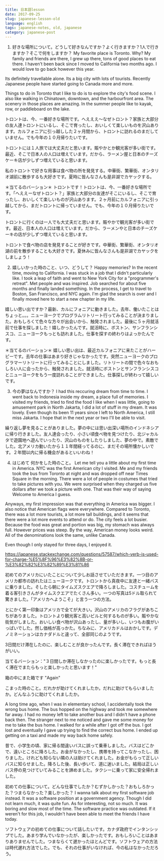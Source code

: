 ```yaml
---
title: 日本語lesson
date: 2017-09-25
slug: japanese-lesson-old
language: english
tags: japanese-notes, old, japanese
category: japanese-post
---
```

1) 好きな場所について。どうして好きなんですか？よく行きますか？1人で行きますか？そこで何をしますか？
My favorite place is Toronto. Why? My family and friends are there, I grew up there, tons of good places to eat there. I haven't been back since I moved to California two months ago. I would love to go back however this year. 

Its definitely travellable alone. Its a big city with lots of tourists. Recently Japanese people have started going to Canada more and more. 

Things to do in Toronto that I like to do is to explore the city's food scene. I also like walking in Chinatown, downtown, and the harbourfront area. The scenery in those places are amazing. In the summer people like to kayak, row, or paddleboard on the lake. 

トロントは、今、一番好きな場所です。へえええ〜なぜトロント？家族と大部分の友人達トロントにいるし、そこで育ったし、おいしくて楽しいものを沢山あります。カルフォニアに引っ越しした２ヶ月間から、トロントに訪れるのまだしていません。でも今年の１０月帰りたいです。

トロントには１人旅では大丈夫だと思います。賑やかとか観光客が多い街です。最近、そこで日本人の人口は増えています。だから、ラーメン屋と日本のチーズケーキ店が少しずつ増えていると思います。

私のトロントで好きな用事は食べ物の所を発見する。中華街、繁華街、オンタリオ湖前に散歩するも大好きです。夏時に皆んなさんも是非湖でカヤックする。

＊当てるのバーション＊
トロントです！トロントは、今、一番好きな場所です。「へええーなぜトロント？」家族と大部分の友達がそこにいるし、そこで育ったし、おいしくて楽しいものが沢山あります。２ヶ月前にカルフォニアに引っ越してから、まだトロントに帰っていません。でも、今年の１０月帰りたいです。

トロントに行くのは一人でも大丈夫だと思います。賑やかで観光客が多い街です。最近、日本人の人口は増えています。だから、ラーメンやと日本のチーズケーキの店が少しずつ増えていると思います。

トロントで食べ物の店を発見することが好きです。中華街、繁華街、オンタリオ湖の前を散歩することも大好きです。夏休みに皆んなさんも是非湖でカヤックをしましょう！

2) 嬉しいかった時のこと、いつ、どうして？
Happy memories? In the recent time, moving to California. I was stuck in a job that I didn't particularly like. I took a leap of faith and went to New York City for a "programmer's retreat". Met people and was inspired. Job searched for about five months and finally landed something. In the process, I get to travel to Boston, San Francisco, and NYC again. I'm glad the search is over and I finally moved here to start a new chapter in my life.

嬉しい思い出ですか？最新、カルにフォニアに動きました。去年、働いたことはちょっと。。。ニューヨークでプログラムリトリート行ってみることが決まりました。おもしろくて色々な方々が出会いから、触発されました。最後に５ヶ月就活前で仕事を探しました！嬉しかったんです。就活時に、ボストン、サンフランシスコ、ニューヨークもっとも訪れました。仕事を探すの終わりはよっかたんです。

＊当てるのバーション＊
嬉しい思い出は、最近カルフォニアに来たことがハーピーです。去年の仕事はあまり好きじゃなかったです。突然ニューヨークのプログラマーリトリートに行ってみることにしました。リトリートの間で色々なおもしろい人に会ったから、触発されました。就活時にボストンとサンフランシスコとニューヨークをもう一度訪れることができました。仕事探しが終わって嬉しいです。

3) 今の夢はなんですか？
I had this reccuring dream from time to time. I went back to Indonesia inside my dream, a place full of memories. I visited my friends, tried to find the food I like when I was little, going to amusement park in North Jakarta, I did a lot of stuff in my dream. It was lovely. Even though its been 11 years since I left to North America, I still miss Jakarta. I hope that in the next year or two I'll be able to visit.  

繰り返し夢を見ることがありました。夢の中には思い出深い場所のインドネシアに帰り行きました。友人達会ったり、小さい頃食べ物を見つけたり、北ジャカルタで遊園地へ遊んでいったり、沢山のものをしたりしました、夢の中で。素敵でした。北アメリカ動いたから１１年間経ってるのに、まだその場所懐かしいです。２年間以内に帰る機会があるといいわね！

4) はじめて 何かをした時のこと。
Let me tell you a little about my first time in America. NYC was the first American city I visited. Me and my friends took the bus from Toronto at night and was dropped off near Times Square in the morning. There were a lot of people in costumes that tried to take pictures with you. We were surprised when they charged us five dollars after we took a picture with one. That was their way of saying Welcome to America I guess.

Anyways, my first impression was that everything in America was bigger. I also notice that American flags were everywhere. Compared to Toronto, there was a lot more tourists, a lot more tall buildings, and it seems that there were a lot more events to attend or do. The city feels a lot busier. Because the food was great and portion was big, my stomach was always full. However prices was steep. By the way, American money looks weird. All of the denominations look the same, unlike Canada. 

Even though I only stayed for three days, I enjoyed it.

https://japanese.stackexchange.com/questions/57587/which-verb-is-used-for-charge-%E5%8F%96%E3%82%8B-or-%E3%82%82%E3%82%89%E3%81%86

初めてのアメリカにいたことについて少しお話させていただきます。一つ目のアメリカ都市の訪れたはニューヨークです。トロントから真夜中に友達と一緒バスに乗りました。そしたら朝にタイムズスクエアで降ろしました。コスチュームを着る客引きさんがタイムスクエアでたくさん多い。一つの写真は5ドル取られて驚きました。「アメリカへようこそ」と言う一つの方法。

とにかく第一印象はアメリカで全てが大きい。沢山のアメリカのフラグがあちこちがありました。トロントより観光客と高いビルと何するものが多い。賑やかな街気がしました。おいしい食べ物が沢山あったし、量が多いし、いつもお腹がいっぱいでした。然し価格が高っかた。ちなみに、アメリカドルはおかしです。デノミネーションはカナダドルと違って、全部同じのようです。

3日間だけ滞在したのに、楽しむことが良かったんです。長く滞在できればほうがいい。

当てるバーション："３日間しか滞在しなかったのに楽しかったです。もっと長く滞在でまたらもっと楽しかったと思います！"

箱の中にまた箱です
"Again"

こまった時のこと。だれかが助けてくれましたか。だれに助けてもらいましたか。どんなふうに助けてくれましたか。

A long time ago, when I was in elementary school, I accidentally took the wrong bus home. The bus hopped on the highway and took me somewhere far away. I had no money left to take another bus and I didn't have a phone back then. The stranger next to me noticed and gave me some money for me to take the bus home. I walked for a while after I got off the bus. I got lost and eventually I gave up trying to find the correct bus home. I ended up getting on a taxi and made my way back home safely.

昔で、小学生の頃、家に帰る間違いバスに誤って乗車しました。バスはどこかで、遠いところに降ろした。お金がなかったし、携帯を持ってこなかったし、困りました。けれども知らない隣の人は助けてくれました。お金がもらって正しいバスに知らせました。降ろした後、長い歩いて、道に迷いました。結局は正しいバス停の見つけていてみることを諦めました。タクシーに乗って家に安全帰れました。


初めての仕事について。どんな仕事でしたか？むずかしかった？おもしろかった？つまらなかった？楽しかった？
I wanna talk about my first software job instead. It was a software position at a government agency. Though I did not learn much, it was quite fun. As for interesting, not so much. It was boring and slow most of the time. The software practice was outdated. If it weren't for this job, I wouldn't have been able to meet the friends I have today.

ソフトウェアの初めての仕事について話したいです。カナダ政府でインタンシップでした。あまり学んでいなかったが、楽しかったです。おもしろいことはあまりありませんでした。つまならくて遅かったほとんどです。ソフトウェアの方法は時代遅れ方法でした。でも、それの仕事がいなければ、今の私はなかっただろう。
